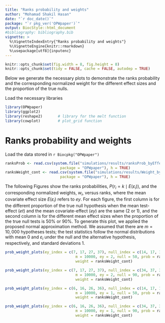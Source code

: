 ```yaml
---
title: "Ranks probability and weights"
author: "Mohamad Shakil Hasan"
date: "`r doc_date()`"
package: "`r pkg_ver('OPWpaper')`"
output: BiocStyle::html_document
#bibliography: bibliography.bib
vignette: >
  %\VignetteIndexEntry{"Ranks probability and weights"}
  %\VignetteEngine{knitr::rmarkdown}
  %\usepackage[utf8]{inputenc}
---
```


```r
knitr::opts_chunk$set(fig.width = 8, fig.height = 8)
knitr::opts_chunk$set(tidy = FALSE, cache = FALSE, autodep = TRUE)
```

Below we generate the necessary plots to demonstrate the ranks probability and the corresponding normalized weight for the different effect sizes and the proportion of the true nulls.

Load the necessary libraries

```r
library(OPWpaper)       
library(ggplot2)
library(reshape2)       # library for the melt function
library(cowplot)        # plot_grid function
```

# Ranks probability and weights
Load the data stored in `r Biocpkg("OPWpaper")` 

```r
ranksProb <- read.csv(system.file("simulations/results/ranksProb_byEffect_m10000.csv", 
                         package = "OPWpaper"), h = TRUE)
ranksWeight_cont <- read.csv(system.file("simulations/results/Weight_byEffect_cont_m10000.csv", 
                         package = "OPWpaper"), h = TRUE)
```

The following Figures show the ranks probabilities, $P(r_i=k \mid E(\varepsilon_i))$, and the corresponding normalized weights, $w_i$, versus ranks, where the mean covariate effect size $E(\varepsilon_i)$ refers to $ey$. For each figure, the first column is for the different proportion of the true null hypothesis when the mean test-effect ($et$) and the mean covariate-effect ($ey$) are the same ($2$ or $1$), and the second column is for the different mean effect sizes when the proportion of the true null tests is $50\%$ or $90\%$. To generate this plot, we applied the proposed normal approximation method. We assumed that there are $m = 10,000$ hypotheses tests; the test statistics follow the normal distributions with mean $0$ and $\varepsilon_i$ under the null and the alternative hypothesis, respectively, and standard deviations $1$.  

```r
prob_weight_plots(ey_index = c(7, 17, 27, 37), null_index = c(14, 17, 19),
                                m = 10000, ey = 2, null = 50, prob = ranksProb,
                                weight = ranksWeight_cont)

prob_weight_plots(ey_index = c(7, 17, 27, 37), null_index = c(34, 37, 39),
                                m = 10000, ey = 2, null = 90, prob = ranksProb,
                                weight = ranksWeight_cont)

prob_weight_plots(ey_index = c(6, 16, 26, 36), null_index = c(14, 17, 19),
                                m = 10000, ey = 1, null = 50, prob = ranksProb,
                                weight = ranksWeight_cont)

prob_weight_plots(ey_index = c(6, 16, 26, 36), null_index = c(34, 37, 39),
                                m = 10000, ey = 1, null = 90, prob = ranksProb,
                                weight = ranksWeight_cont)
```


